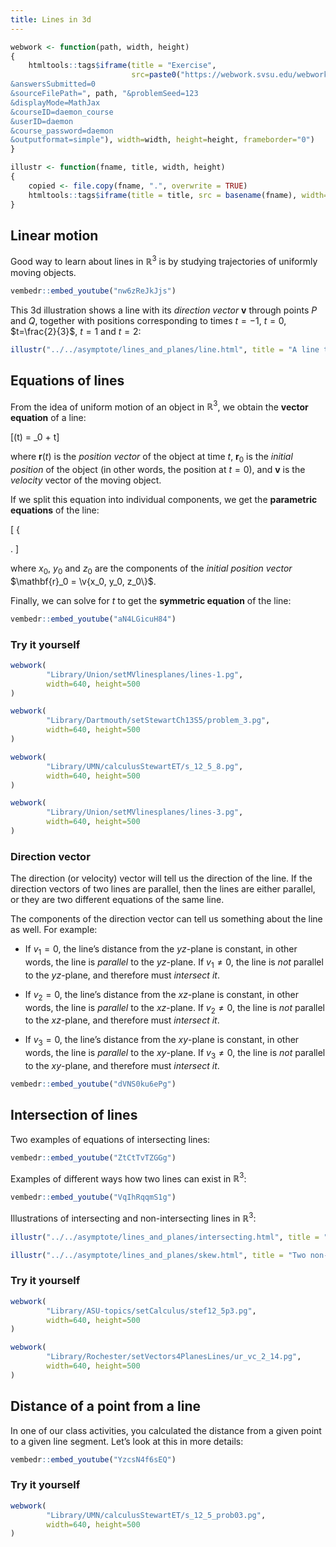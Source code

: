 ```yaml
---
title: Lines in 3d
---
```


\renewcommand{\vec}[1]{\mathbf{#1}}
\newcommand{\v}[1]{\left\langle #1\right\rangle}
\newcommand{\norm}[1]{\left\lvert#1 \right\rvert}

```r
webwork <- function(path, width, height)
{
    htmltools::tags$iframe(title = "Exercise", 
                           src=paste0("https://webwork.svsu.edu/webwork2/html2xml?
&answersSubmitted=0
&sourceFilePath=", path, "&problemSeed=123
&displayMode=MathJax
&courseID=daemon_course
&userID=daemon
&course_password=daemon
&outputformat=simple"), width=width, height=height, frameborder="0")
}

illustr <- function(fname, title, width, height)
{
    copied <- file.copy(fname, ".", overwrite = TRUE)
    htmltools::tags$iframe(title = title, src = basename(fname), width=width, height=height, frameborder="0")
}
```

## Linear motion

Good way to learn about lines in $\mathbb{R}^3$ is by studying trajectories of
uniformly moving objects.

```r
vembedr::embed_youtube("nw6zReJkJjs")
```

This 3d illustration shows a line with its _direction vector_ $\vec{v}$ through points $P$ and $Q$,
together with positions corresponding to times $t = -1$, $t=0$, $t=\frac{2}{3}$, $t=1$ and $t=2$:


```r
illustr("../../asymptote/lines_and_planes/line.html", title = "A line through P and Q", width=840, height=420)
```

## Equations of lines

From the idea of uniform motion of an object in $\mathbb{R}^3$, we obtain the __vector equation__ of a line:

\[\vec{r}(t) = \vec{r}_0 + t\vec{v}\]

where $\vec{r}(t)$ is the _position vector_ of the object at time $t$,
$\vec{r}_0$ is the _initial position_ of the object (in other words, the
position at $t=0$), and $\vec{v}$ is the _velocity_ vector of the moving
object.

If we split this equation into individual components, we get the __parametric
equations__ of the line:

\[
\left\{
\begin{aligned}
x(t) &= x_0 + v_1t\\
y(t) &= y_0 + v_2t\\
z(t) &= z_0 + v_3t
\end{aligned}
\right.
\]

where $x_0$, $y_0$ and $z_0$ are the components of the _initial position
vector_ $\vec{r}_0 = \v{x_0, y_0, z_0\}$.

Finally, we can solve for $t$ to get the __symmetric equation__ of the line:

```r
vembedr::embed_youtube("aN4LGicuH84")
```

### Try it yourself

```r
webwork(
        "Library/Union/setMVlinesplanes/lines-1.pg",
        width=640, height=500
)
```

```r
webwork(
        "Library/Dartmouth/setStewartCh13S5/problem_3.pg",
        width=640, height=500
)
```

```r
webwork(
        "Library/UMN/calculusStewartET/s_12_5_8.pg",
        width=640, height=500
)
```

```r
webwork(
        "Library/Union/setMVlinesplanes/lines-3.pg",
        width=640, height=500
)
```

### Direction vector

The direction (or velocity) vector will tell us the direction of the line.  If the direction
vectors of two lines are parallel, then the lines are either parallel, or they
are two different equations of the same line.

The components of the direction vector can tell us something about the line as
well.  For example:

-  If $v_1 = 0$, the line's distance from the $yz$-plane is constant, in other
  words, the line is _parallel_ to the $yz$-plane.  If $v_1 \neq 0$, the line is
  _not_ parallel to the $yz$-plane, and therefore must _intersect it_.

-  If $v_2 = 0$, the line's distance from the $xz$-plane is constant, in other
  words, the line is _parallel_ to the $xz$-plane.  If $v_2 \neq 0$, the line is
  _not_ parallel to the $xz$-plane, and therefore must _intersect it_.

-  If $v_3 = 0$, the line's distance from the $xy$-plane is constant, in other
  words, the line is _parallel_ to the $xy$-plane.  If $v_3 \neq 0$, the line is
  _not_ parallel to the $xy$-plane, and therefore must _intersect it_.

```r
vembedr::embed_youtube("dVNS0ku6ePg")
```

## Intersection of lines

Two examples of equations of intersecting lines:

```r
vembedr::embed_youtube("ZtCtTvTZGGg")
```

Examples of different ways how two lines can exist in $\mathbb{R}^3$:

```r
vembedr::embed_youtube("VqIhRqqmS1g")
```

Illustrations of intersecting and non-intersecting lines in $\mathbb{R}^3$:

```r
illustr("../../asymptote/lines_and_planes/intersecting.html", title = "Two intersecting lines", width=840, height=210)
```

```r
illustr("../../asymptote/lines_and_planes/skew.html", title = "Two non-intersecting lines", width=840, height=210)
```


### Try it yourself

```r
webwork(
        "Library/ASU-topics/setCalculus/stef12_5p3.pg",
        width=640, height=500
)
```

```r
webwork(
        "Library/Rochester/setVectors4PlanesLines/ur_vc_2_14.pg",
        width=640, height=500
)
```

## Distance of a point from a line

In one of our class activities, you calculated the distance from a given point to a given line segment.  Let's look
at this in more details:

```r
vembedr::embed_youtube("YzcsN4f6sEQ")
```

### Try it yourself

```r
webwork(
        "Library/UMN/calculusStewartET/s_12_5_prob03.pg",
        width=640, height=500
)
```

